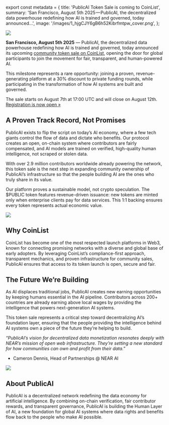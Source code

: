 ﻿export const metadata = {
  title: 'PublicAI Token Sale is coming to CoinList',
  summary:
    'San Francisco, August 5th 2025 — PublicAI, the decentralized data powerhouse redefining how AI is trained and governed, today announced…',
  image: '/images/1_hjgCJY6gB6h52Kibrfmtpw_cover.png',
};

![](/images/1_hjgCJY6gB6h52Kibrfmtpw.png)

**San Francisco, August 5th 2025** — PublicAI, the decentralized data powerhouse redefining how AI is trained and governed, today announced its upcoming [community token sale on CoinList](https://coinlist.co/publicai), opening the door for global participants to join the movement for fair, transparent, and human-powered AI.

This milestone represents a rare opportunity: joining a proven, revenue-generating platform at a 30% discount to private funding rounds, while participating in the transformation of how AI systems are built and governed.

The sale starts on August 7th at 17:00 UTC and will close on August 12th. [Registration is now open »](https://coinlist.co/publicai)

## A Proven Track Record, Not Promises

PublicAI exists to flip the script on today’s AI economy, where a few tech giants control the flow of data and dictate who benefits. Our protocol creates an open, on-chain system where contributors are fairly compensated, and AI models are trained on verified, high-quality human intelligence, not scraped or stolen data.

With over 2.9 million contributors worldwide already powering the network, this token sale is the next step in expanding community ownership of PublicAI’s infrastructure so that the people building AI are the ones who truly share in its value.

Our platform proves a sustainable model, not crypto speculation. The $PUBLIC token features revenue-driven issuance: new tokens are minted only when enterprise clients pay for data services. This 1:1 backing ensures every token represents actual economic value.

![](/images/1_w_b_8LEq92F6GsHaIVzipw.png)

## Why CoinList

CoinList has become one of the most respected launch platforms in Web3, known for connecting promising networks with a diverse and global base of early adopters. By leveraging CoinList’s compliance-first approach, transparent mechanics, and proven infrastructure for community sales, PublicAI ensures that access to its token launch is open, secure and fair.

## The Future We’re Building

As AI displaces traditional jobs, PublicAI creates new earning opportunities by keeping humans essential in the AI pipeline. Contributors across 200+ countries are already earning above local wages by providing the intelligence that powers next-generation AI systems.

This token sale represents a critical step toward decentralizing AI’s foundation layer, ensuring that the people providing the intelligence behind AI systems own a piece of the future they’re helping to build.

_“PublicAI’s vision for decentralized data monetization resonates deeply with NEAR’s mission of open web infrastructure. They’re setting a new standard for how communities can own and profit from their data.”_

- Cameron Dennis, Head of Partnerships @ NEAR AI

![](/images/1_zMBu6Ibxfz1qyYMnTw9HRA.png)

## About PublicAI

PublicAI is a decentralized network redefining the data economy for artificial intelligence. By combining on-chain verification, fair contributor rewards, and transparent governance, PublicAI is building the Human Layer of AI, a new foundation for global AI systems where data rights and benefits flow back to the people who make AI possible.

